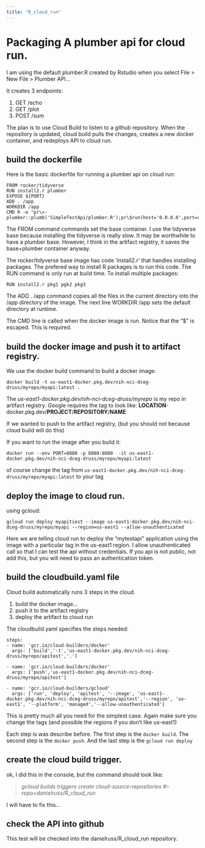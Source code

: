 ```yaml
---
title: "R_cloud_run"
---
```


# Packaging A plumber api for cloud run.

I am using the default plumber.R created by Rstudio when you select File \> New File \> Plumber API...

It creates 3 endpoints:

1.  GET /echo
2.  GET /plot
3.  POST /sum

The plan is to use Cloud Build to listen to a github repository. When the repository is updated, cloud build pulls the changes, creates a new docker container, and redeploys API to cloud run.

## build the dockerfile

Here is the basic dockerfile for running a plumber api on cloud run:

```         
FROM rocker/tidyverse
RUN install2.r plumber
EXPOSE ${PORT}
ADD . /app
WORKDIR /app
CMD R -e "pr\<-plumber::plumb('SimpleTestApi/plumber.R');pr\$run(host='0.0.0.0',port=as.numeric(Sys.getenv('PORT')))"
```

The FROM command commands set the base container. I use the tidyverse base because installing the tidyverse is really slow. It may be worthwhile to have a plumber base. However, I think in the artifact registry, it saves the base+plumber container anyway.

The rocker/tidyverse base image has code 'install2.r' that handles installing packages. The prefered way to install R packages is to run this code. The RUN command is only run at build time. To install multiple packages:

```         
RUN install2.r pkg1 pgk2 pkg3
```

The ADD . /app command copies all the files in the current directory into the /app directory of the image. The next line WORKDIR /app sets the default directory at runtime.

The CMD line is called when the docker image is run. Notice that the "\$" is escaped. This is required.

## build the docker image and push it to artifact registry.

We use the docker build command to build a docker image:

```         
docker build -t us-east1-docker.pkg.dev/nih-nci-dceg-druss/myrepo/myapi:latest .
```

The *us-east1-docker.pkg.dev/nih-nci-dceg-druss/myrepo* is my repo in artifact registry. Google requires the tag to look like: **LOCATION**-docker.pkg.dev/**PROJECT**/**REPOSITORY**/**NAME**

If we wanted to push to the artifact registry, (but you should not because cloud build will do this)

If you want to run the image after you build it:

```         
docker run --env PORT=8080 -p 8080:8080  -it us-east1-docker.pkg.dev/nih-nci-dceg-druss/myrepo/myapi:latest
```

of course change the tag from `us-east1-docker.pkg.dev/nih-nci-dceg-druss/myrepo/myapi:latest` to your tag

## deploy the image to cloud run.

using gcloud:
```
gcloud run deploy myapitiest --image us-east1-docker.pkg.dev/nih-nci-dceg-druss/myrepo/myapi --region=us-east1 --allow-unauthenticated
```

Here we are telling cloud run to deploy the "mytestapi" application using the image with a particular tag in the us-east1 region.  I allow unauthenticated call so that I can test the api without credentials.  If you api is not public, not add this, but you will need to pass an authentication token.

## build the cloudbuild.yaml file

Cloud build automatically runs 3 steps in the cloud.

1.  build the docker image...
2.  push it to the artifact registry
3.  deploy the artifact to cloud run

The cloudbuild.yaml specifies the steps needed:
```
steps:
- name: 'gcr.io/cloud-builders/docker'
  args: ['build','-t','us-east1-docker.pkg.dev/nih-nci-dceg-druss/myrepo/apitest','.']

- name: 'gcr.io/cloud-builders/docker'
  args: ['push','us-east1-docker.pkg.dev/nih-nci-dceg-druss/myrepo/apitest']

- name: 'gcr.io/cloud-builders/gcloud'
  args: ['run', 'deploy', 'apitest', '--image', 'us-east1-docker.pkg.dev/nih-nci-dceg-druss/myrepo/apitest','--region', 'us-east1', '--platform', 'managed','--allow-unauthenticated']
```

This is pretty much all you need for the simplest case.  Again make sure you change the tags (and possible the regions if you don't like us-east1)

Each step is was describe before.  The first step is the `docker build`.  The second step is the `docker push`.  And the last step is the `gcloud run deploy`

## create the cloud build trigger.

ok, I did this in the console, but the command should look like:

> *gcloud builds triggers create cloud-source-repositories #--repo=danielruss/R_cloud_run*

I will have to fix this...

## check the API into github

This test will be checked into the danielruss/R_cloud_run repository.
